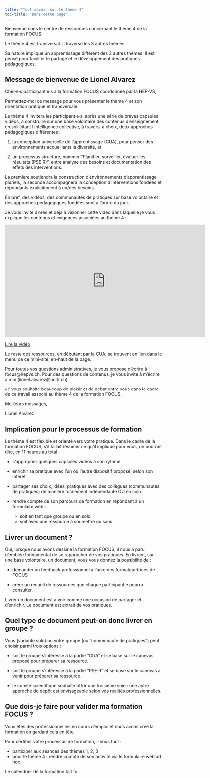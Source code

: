 ```yaml
---
title: "Tout savoir sur le thème 4"
toc-title: "Dans cette page"
---
```


Bienvenue dans le centre de ressources concernant le thème 4 de la formation FOCUS.

Le thème 4 est transversal. Il traverse les 3 autres thèmes.

Sa nature implique un apprentissage différent des 3 autres thèmes. Il est pensé pour faciliter le partage et le développement des pratiques pédagogiques.

## Message de bienvenue de Lionel Alvarez

:::{.callout-note}
Cher·e·s participant·e·s à la formation FOCUS coordonnée par la HEP-VS,

Permettez-moi ce message pour vous présenter le thème 4 et son orientation pratique et transversale.

Le thème 4 invitera les participant·e·s, après une série de brèves capsules vidéos, à construire sur une base volontaire des contenus d'enseignement en sollicitant l'intelligence collective, à travers, à choix, deux approches pédagogiques différentes :

(1) la conception universelle de l'apprentissage (CUA), pour penser des environnements accueillants la diversité, et

(2) un processus structuré, nommer "Planifier, surveiller, évaluer les résultats (PSE·R)", entre analyse des besoins et documentation des effets des interventions.

La première soutiendra la construction d'environnements d'apprentissage pluriels, la seconde accompagnera la conception d'interventions fondées et répondants explicitement à un/des besoins.

En bref, des vidéos, des communautés de pratiques sur base volontaire et des approches pédagogiques fondées sont à l'ordre du jour.

Je vous invite d’ores et déjà à visionner cette vidéo dans laquelle je vous explique les contenus et exigences associées au thème 4 : 

<iframe width="640" height="360" src="https://tube.switch.ch/embed/ziH6ZpGDmQ" frameborder="0" allow="fullscreen" allowfullscreen></iframe>

[Lire la vidéo](https://hepvsch-my.sharepoint.com/:v:/g/personal/nicolas_bressoud_hepvs_ch/EVU7OidlNnRDgjNEXs16jC4BJfbLkeghncqFuuI2wsebPQ?e=IeHOLU)

Le reste des ressources, en débutant par la CUA, se trouvent en lien dans le menu de ce mini-site, en-haut de la page.

Pour toutes vos questions administratives, je vous propose d’écrire à focus@hepvs.ch. Pour des questions de contenus, je vous invite à m’écrire à moi (lionel.alvarez@unifr.ch).

Je vous souhaite beaucoup de plaisir et de débat entre vous dans le cadre de ce travail associé au thème 4 de la formation FOCUS.

Meilleurs messages,

Lionel Alvarez
:::

## Implication pour le processus de formation

Le thème 4 est flexible et orienté vers votre pratique. Dans le cadre de la formation FOCUS, s'il fallait résumer ce qu'il implique pour vous, on pourrait dire, en 11 heures au total : 

- s'approprier quelques capsules vidéos à son rythme
- enrichir sa pratique avec l'un ou l'autre dispositif proposé, selon son intérêt
- partager ses choix, idées, pratiques avec des collègues (communautés de pratiques) de manière totalement indépendante OU en solo.
- rendre compte de son parcours de formation en répondant à un formulaire web : 

    - soit en tant que groupe ou en solo
    - soit avec une ressource à soumettre ou sans

## Livrer un document ?

Oui, lorsque nous avons dessiné la formation FOCUS, il nous a paru d'emblée fondamental de se rapprocher de vos pratiques. En livrant, sur une base volontaire, un document, vous vous donnez la possibilité de : 

- demander un feedback professionnel à l'un·e des formateur·trices de FOCUS

- créer un recueil de ressources que chaque participant·e pourra consulter.

Livrer un document est à voir comme une occasion de partager et d'enrichir. Le document est extrait de vos pratiques.

## Quel type de document peut-on donc livrer en groupe ?

Vous (variante solo) ou votre groupe (ou "communauté de pratiques") peut choisir parmi trois options :

- soit le groupe s'intéresse à la partie "CUA" et se base sur le canevas proposé pour préparer sa ressource.

- soit le groupe s'intéresse à la partie "PSE·R" et se base sur le canevas à venir pour préparer sa ressource.

- le comité scientifique souhaite offrir une troisième voie : une autre approche de dépôt est envisageable selon vos réalités professionnelles.

## Que dois-je faire pour valider ma formation FOCUS ?

Vous êtes des professionnel·les en cours d'emploi et nous avons créé la formation en gardant cela en tête.

Pour certifier votre processus de formation, il vous faut : 

- participer aux séances des thèmes 1, 2, 3
- pour le thème 4 : rendre compte de son activité via le formulaire web ad hoc.

Le calendrier de la formation fait foi.